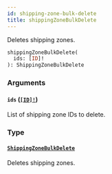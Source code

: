 ```yaml
---
id: shipping-zone-bulk-delete
title: shippingZoneBulkDelete
---
```


Deletes shipping zones.

```graphql
shippingZoneBulkDelete(
  ids: [ID]!
): ShippingZoneBulkDelete

```

### Arguments

#### `ids` ([`[ID]!`](../../../developer/api-reference/scalars/id))

List of shipping zone IDs to delete.

### Type

#### [`ShippingZoneBulkDelete`](../../../developer/api-reference/objects/shipping-zone-bulk-delete)

Deletes shipping zones.
